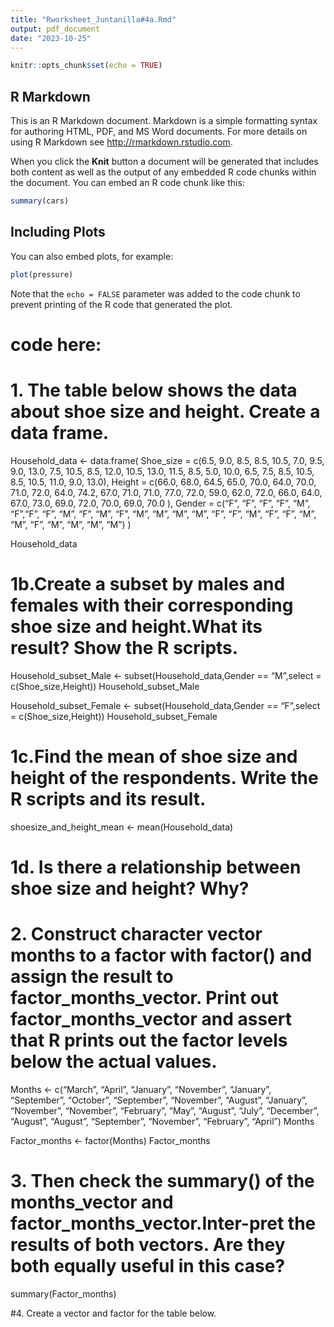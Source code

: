 ```yaml
---
title: "Rworksheet_Juntanilla#4a.Rmd"
output: pdf_document
date: "2023-10-25"
---
```


```r
knitr::opts_chunk$set(echo = TRUE)
```

## R Markdown

This is an R Markdown document. Markdown is a simple formatting syntax for authoring HTML, PDF, and MS Word documents. For more details on using R Markdown see <http://rmarkdown.rstudio.com>.

When you click the **Knit** button a document will be generated that includes both content as well as the output of any embedded R code chunks within the document. You can embed an R code chunk like this:

```r
summary(cars)
```

## Including Plots

You can also embed plots, for example:

```r
plot(pressure)
```

Note that the `echo = FALSE` parameter was added to the code chunk to prevent printing of the R code that generated the plot.


# code here:

# 1. The table below shows the data about shoe size and height. Create a data frame.

Household_data <- data.frame(
Shoe_size = c(6.5, 9.0, 8.5, 8.5, 10.5, 7.0, 9.5, 9.0, 13.0, 7.5, 10.5, 8.5, 12.0, 10.5, 13.0, 11.5, 8.5, 5.0, 10.0, 6.5, 7.5, 8.5, 10.5, 8.5, 10.5, 11.0, 9.0, 13.0),
Height = c(66.0, 68.0, 64.5, 65.0, 70.0, 64.0, 70.0, 71.0, 72.0, 64.0, 74.2, 67.0, 71.0, 71.0, 77.0, 72.0, 59.0, 62.0, 72.0, 66.0, 64.0, 67.0, 73.0, 69.0, 72.0, 70.0, 69.0, 70.0 ),
Gender = c("F", "F", "F", "F", "M", "F","F", "F", "M", "F", "M", "F", "M", "M", "M", "M", "F", "F", "M", "F", "F", "M", "M", "F", "M", "M", "M", "M")
)

Household_data

# 1b.Create a subset by males and females with their corresponding shoe size and height.What its result? Show the R scripts.
Household_subset_Male <- subset(Household_data,Gender == "M",select = c(Shoe_size,Height))
Household_subset_Male

Household_subset_Female <- subset(Household_data,Gender == "F",select = c(Shoe_size,Height))
Household_subset_Female

# 1c.Find the mean of shoe size and height of the respondents. Write the R scripts and its result.
shoesize_and_height_mean <- mean(Household_data)

# 1d. Is there a relationship between shoe size and height? Why?


# 2. Construct character vector months to a factor with factor() and assign the result to factor_months_vector. Print out factor_months_vector and assert that R prints out the factor levels below the actual values.
Months <- c("March", "April", "January", "November", "January", "September", "October", "September", "November", "August", "January", "November", "November", "February", "May", "August", "July", "December", "August", "August", "September", "November", "February", "April")
Months

Factor_months <- factor(Months)
Factor_months

# 3. Then check the summary() of the months_vector and factor_months_vector.Inter-pret the results of both vectors. Are they both equally useful in this case?
summary(Factor_months)

#4. Create a vector and factor for the table below.


